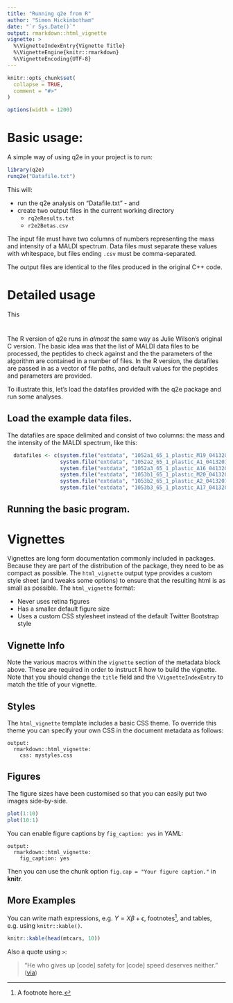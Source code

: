 ```yaml
---
title: "Running q2e from R"
author: "Simon Hickinbotham"
date: "`r Sys.Date()`"
output: rmarkdown::html_vignette
vignette: >
  %\VignetteIndexEntry{Vignette Title}
  %\VignetteEngine{knitr::rmarkdown}
  %\VignetteEncoding{UTF-8}
---
```


```r
knitr::opts_chunk$set(
  collapse = TRUE,
  comment = "#>"
)
```
```r
options(width = 1200)
```


# Basic usage: 

A simple way of using q2e in your project is to run: 


```r
library(q2e)
runq2e("Datafile.txt")
```


This will:

- run the q2e analysis on "Datafile.txt" - and 
- create two output files in the current working directory
    - `rq2eResults.txt`
    - `r2e2Betas.csv`
  
The input file must have two columns of numbers representing the mass and intensity of a MALDI spectrum. Data files must separate these values with whitespace, but files ending `.csv` must be comma-separated. 

The output files are identical to the files produced in the original C++ code. 


# Detailed usage



This



# 

The R version of q2e runs in *almost* the same way as Julie Wilson's original C version. The basic idea was that the list of MALDI data files to be processed, the peptides to check against and the the parameters of the algorithm are contained in a number of files. In the R version, the datafiles are passed in as a vector of file paths, and default values for the peptides and parameters are provided.

To illustrate this, let's load the datafiles provided with the q2e package and run some analyses. 

## Load the example data files. 


The datafiles are space delimited and consist of two columns: the mass and the intensity of the MALDI spectrum, like this: 




```r
  datafiles <- c(system.file("extdata", "1052a1_65_1_plastic_M19_04132012Kinetics1rr.txt", package = "q2e"),
                 system.file("extdata", "1052a2_65_1_plastic_A1_04132012Kinetics1rr.txt", package = "q2e"),
                 system.file("extdata", "1052a3_65_1_plastic_A16_04132012Kinetics1rr.txt", package = "q2e"),
                 system.file("extdata", "1053b1_65_1_plastic_M20_04132012Kinetics1rr.txt", package = "q2e"),
                 system.file("extdata", "1053b2_65_1_plastic_A2_04132012Kinetics1rr.txt", package = "q2e"),
                 system.file("extdata", "1053b3_65_1_plastic_A17_04132012Kinetics1rr.txt", package = "q2e"))
```




## Running the basic program. 


# Vignettes

Vignettes are long form documentation commonly included in packages. Because they are part of the distribution of the package, they need to be as compact as possible. The `html_vignette` output type provides a custom style sheet (and tweaks some options) to ensure that the resulting html is as small as possible. The `html_vignette` format:

- Never uses retina figures
- Has a smaller default figure size
- Uses a custom CSS stylesheet instead of the default Twitter Bootstrap style

## Vignette Info

Note the various macros within the `vignette` section of the metadata block above. These are required in order to instruct R how to build the vignette. Note that you should change the `title` field and the `\VignetteIndexEntry` to match the title of your vignette.

## Styles

The `html_vignette` template includes a basic CSS theme. To override this theme you can specify your own CSS in the document metadata as follows:

    output: 
      rmarkdown::html_vignette:
        css: mystyles.css

## Figures

The figure sizes have been customised so that you can easily put two images side-by-side. 

```r
plot(1:10)
plot(10:1)
```

You can enable figure captions by `fig_caption: yes` in YAML:

    output:
      rmarkdown::html_vignette:
        fig_caption: yes

Then you can use the chunk option `fig.cap = "Your figure caption."` in **knitr**.

## More Examples

You can write math expressions, e.g. $Y = X\beta + \epsilon$, footnotes^[A footnote here.], and tables, e.g. using `knitr::kable()`.

```r
knitr::kable(head(mtcars, 10))
```

Also a quote using `>`:

> "He who gives up [code] safety for [code] speed deserves neither."
([via](https://twitter.com/hadleywickham/status/504368538874703872))
